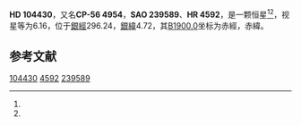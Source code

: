 {{Starbox begin
| name = HD 104430
}}
{{Starbox observe
| epoch = [[J2000.0|J2000.0]]
| constell = {{星座名待查}}<ref name=SIMBAD>{{cite web
 | url=http://simbad.u-strasbg.fr/simbad/sim-id?Ident=HR+4592
 | title=Pulsating variable Star
 | publisher=Centre de Données astronomiques de Strasbourg
 | work=SIMBAD
 | accessdate=2012-07-13
 | archive-date=2016-03-16
 | archive-url=https://web.archive.org/web/20160316231350/http://simbad.u-strasbg.fr/simbad/sim-id?Ident=HR+4592
 | dead-url=no
 }}</ref><ref name=DATA>{{cite web
 | url=http://vizier.u-strasbg.fr/viz-bin/VizieR-5?-out.add=.&-source=5050&-corr=PK=HR&-out.max=9999&HR=4592
 | title=VizieR Detailed Page
 | accessdate=2012-07-13
 | archive-date=2016-03-05
 | archive-url=https://web.archive.org/web/20160305024420/http://vizier.u-strasbg.fr/viz-bin/VizieR-5?-out.add=.&-source=5050&-corr=PK=HR&-out.max=9999&HR=4592
 | dead-url=no
 }}</ref>
| 星官 = 
| ra = {{RA|12|1|29}}<ref name=SIMBAD /><ref name=DATA />
| dec = {{DEC|-57|30|13}}<ref name=SIMBAD /><ref name=DATA />
| appmag_v = 6.16<ref name=SIMBAD /><ref name=DATA />
}}
{{Starbox character
| class = A0V<ref name=SIMBAD /><ref name=DATA />
| b-v = 0<ref name=SIMBAD /><ref name=DATA />
| u-b = -0.03<ref name=SIMBAD /><ref name=DATA />
| r-i = <ref name=SIMBAD /><ref name=DATA />
| variable = 
}}
{{Starbox astrometry
| radial_v = -0.03
| prop_mo_ra = -4
| parallax = 
| p_error = 
}}
{{Starbox catalog
| names =CP-56 4954，[[SAO星表|SAO]] 239589，[[HD星表|HD]] 104430，[[HR星表|HR]] 4592}}
{{Starbox reference |Simbad=HR+4592}}
{{Starbox end}}

'''HD 104430'''，又名'''CP-56 4954'''，'''SAO 239589'''、'''HR 4592'''，是一颗恒星<ref name=SIMBAD /><ref name=DATA />，视星等为6.16，位于[[銀道座標系|銀經]]296.24，[[銀道座標系|銀緯]]4.72，其[[B1900.0|B1900.0]]坐标为赤經{{RA|11|56|23.4}}，赤緯{{DEC|-56|4.72|47}}。

== 参考文献 ==
{{reflist}}

{{star-stub}}

[[Category:HD和HDE天體|104430]]
[[Category:HR天體|4592]]
[[Category:SAO天體|239589]]